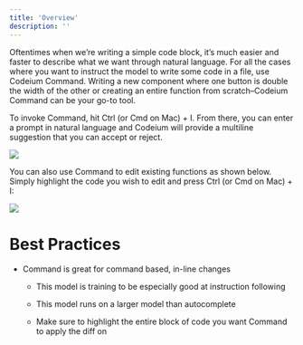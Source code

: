 ```yaml
---
title: 'Overview'
description: ''
---
```

Oftentimes when we’re writing a simple code block, it’s much easier and faster to describe what we want through natural language. For all the cases where you want to instruct the model to write some code in a file, use Codeium Command. Writing a new component where one button is double the width of the other or creating an entire function from scratch–Codeium Command can be your go-to tool.

To invoke Command, hit Ctrl (or Cmd on Mac) + I. From there, you can enter a prompt in natural language and Codeium will provide a multiline suggestion that you can accept or reject. 

<img src="https://help.codeium.com/hc/article_attachments/27432035017627"/>

You can also use Command to edit existing functions as shown below. Simply highlight the code you wish to edit and press Ctrl (or Cmd on Mac) + I: 

<img src="https://help.codeium.com/hc/article_attachments/27450360647835"/>

# Best Practices

- Command is great for command based, in-line changes

    - This model is training to be especially good at instruction following

    - This model runs on a larger model than autocomplete

    - Make sure to highlight the entire block of code you want Command to apply the diff on